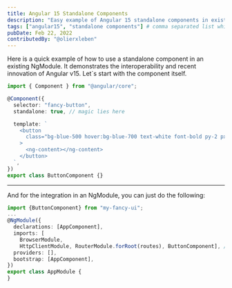 ```yaml
---
title: Angular 15 Standalone Components
description: "Easy example of Angular 15 standalone components in existing projects"
tags: ["angular15", "standalone components"] # comma separated list which gets trimmed
pubDate: Feb 22, 2022
contributedBy: "@olierxleben"
---
```


Here is a quick example of how to use a standalone component in an existing NgModule. It demonstrates the interoperability and recent innovation of Angular v15.
Let`s start with the component itself.

```typescript
import { Component } from "@angular/core";

@Component({
  selector: "fancy-button",
  standalone: true, // magic lies here

  template: `
    <button
      class="bg-blue-500 hover:bg-blue-700 text-white font-bold py-2 px-4 rounded"
    >
      <ng-content></ng-content>
    </button>
  `,
})
export class ButtonComponent {}
```

---

And for the integration in an NgModule, you can just do the following:

```typescript
import {ButtonComponent} from "my-fancy-ui";
...
@NgModule({
  declarations: [AppComponent],
  imports: [
    BrowserModule,
    HttpClientModule, RouterModule.forRoot(routes), ButtonComponent], // import like a module
  providers: [],
  bootstrap: [AppComponent],
})
export class AppModule {
}
```
